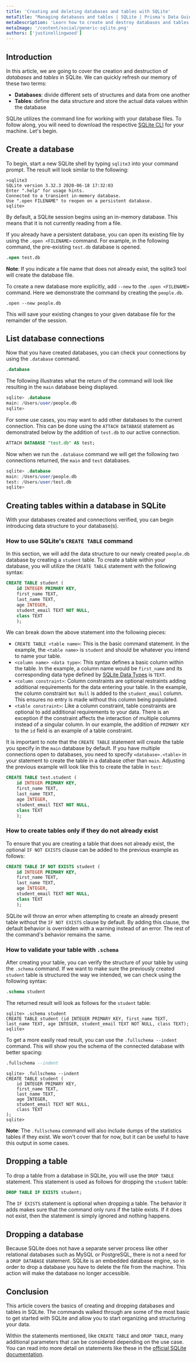 ```yaml
---
title: 'Creating and deleting databases and tables with SQLite'
metaTitle: "Managing databases and tables | SQLite | Prisma's Data Guide"
metaDescription: 'Learn how to create and destroy databases and tables using SQLite.'
metaImage: '/content/social/generic-sqlite.png'
authors: ['justinellingwood']
---
```


## Introduction

In this article, we are going to cover the creation and destruction of *databases* and *tables* in SQLite. We can quickly refresh our memory of these two terms:

* **Databases**: divide different sets of structures and data from one another
* **Tables**: define the data structure and store the actual data values within the database

SQLite utilizes the command line for working with your database files. To follow along, you will need to download the respective [SQLite CLI](https://www.prisma.io/dataguide/sqlite/setting-up-a-local-sqlite-database) for your machine. Let's begin.



## Create a database

To begin, start a new SQLite shell by typing `sqlite3` into your command prompt. The result will look similar to the following:

```shell
>sqlite3
SQLite version 3.32.3 2020-06-18 17:32:03
Enter ".help" for usage hints.
Connected to a transient in-memory database.
Use ".open FILENAME" to reopen on a persistent database.
sqlite>
```

By default, a SQLite session begins using an in-memory database. This means that it is not currently reading from a file.

If you already have a persistent database, you can open its existing file by using the `.open <FILENAME>` command. For example, in the following command, the pre-existing `test.db` database is opened.

```sql
.open test.db
```

**Note**: If you indicate a file name that does not already exist, the sqlite3 tool will create the database file.



To create a new database more explicitly, add `--new` to the `.open <FILENAME>` command. Here we demonstrate the command by creating the `people.db`.

```shell
.open --new people.db
```

This will save your existing changes to your given database file for the remainder of the session. 



## List database connections

Now that you have created databases, you can check your connections by using the `.database` command. 

```sql
.database
```

The following illustrates what the return of the command will look like resulting in the `main` database being displayed.

```sql
sqlite> .database
main: /Users/user/people.db
sqlite>
```



For some use cases, you may want to add other databases to the current connection. This can be done using the `ATTACH DATABASE` statement as demonstrated below by the addition of `test.db` to our active connection.

```sql
ATTACH DATABASE "test.db" AS test;
```

Now when we run the `.database` command we will get the following two connections returned, the `main` and `test` databases.

```sql
sqlite> .database
main: /Users/user/people.db
test: /Users/user/test.db
sqlite>
```



## Creating tables within a database in SQLite

With your databases created and connections verified, you can begin introducing data structure to your database(s).



### How to use SQLite's `CREATE TABLE` command

In this section, we will add the data structure to our newly created `people.db` database by creating a `student` table. To create a table within your database, you will utilize the `CREATE TABLE` statement with the following syntax:

```sql
CREATE TABLE student (
	id INTEGER PRIMARY KEY, 
	first_name TEXT, 
	last_name TEXT, 
	age INTEGER,
	student_email TEXT NOT NULL, 
	class TEXT
	);
```

We can break down the above statement into the following pieces:

* `CREATE TABLE <table name>`: This is the basic command statement. In the example, the `<table name>` is `student` and should be whatever you intend to name your table.
* `<column name> <data type>`: This syntax defines a basic column within the table. In the example, a column name would be `first_name` and its corresponding data type defined by [SQLite Data Types](https://www.sqlite.org/datatypes.html) is `TEXT`. 
* `<column constraint>`: Column constraints are optional restraints adding additional requirements for the data entering your table. In the example, the column constraint `Not Null` is added to the `student_email` column. This ensures no entry is made without this column being populated.
* `<table constraint>`: Like a column constraint, table constraints are optional to add additional requirements to your data. There is an exception if the constraint affects the interaction of multiple columns instead of a singular column. In our example, the addition of `PRIMARY KEY` to the `id` field is an example of a table constraint.



It is important to note that the `CREATE TABLE` statement will create the table you specify in the `main` database by default. If you have multiple connections open to databases, you need to specify `<database>.<table>` in your statement to create the table in a database other than `main`. Adjusting the previous example will look like this to create the table in `test`:

```sql
CREATE TABLE test.student (
	id INTEGER PRIMARY KEY, 
	first_name TEXT, 
	last_name TEXT, 
	age INTEGER,
	student_email TEXT NOT NULL, 
	class TEXT
	);
```



### How to create tables only if they do not already exist

To ensure that you are creating a table that does not already exist, the optional `IF NOT EXISTS` clause can be added to the previous example as follows:

```sql
CREATE TABLE IF NOT EXISTS student (
	id INTEGER PRIMARY KEY, 
	first_name TEXT, 
	last_name TEXT, 
	age INTEGER,
	student_email TEXT NOT NULL, 
	class TEXT
	);
```

SQLite will throw an error when attempting to create an already present table without the `IF NOT EXISTS` clause by default. By adding this clause, the default behavior is overridden with a warning instead of an error. The rest of the command's behavior remains the same.



### How to validate your table with `.schema`

After creating your table, you can verify the structure of your table by using the `.schema` command. If we want to make sure the previously created `student` table is structured the way we intended, we can check using the following syntax:

```sql
.schema student
```

The returned result will look as follows for the `student` table:

```shell
sqlite> .schema student
CREATE TABLE student (id INTEGER PRIMARY KEY, first_name TEXT, last_name TEXT, age INTEGER, student_email TEXT NOT NULL, class TEXT);
sqlite>
```

To get a more easily read result, you can use the `.fullschema --indent` command. This will show you the schema of the connected database with better spacing:

```sql
.fullschema --indent
```

```shell
sqlite> .fullschema --indent
CREATE TABLE student (
	id INTEGER PRIMARY KEY, 
	first_name TEXT, 
	last_name TEXT, 
	age INTEGER, 
	student_email TEXT NOT NULL, 
	class TEXT
);
sqlite>
```

**Note**: The `.fullschema` command will also include dumps of the statistics tables if they exist. We won't cover that for now, but it can be useful to have this output in some cases.



## Dropping a table

To drop a table from a database in SQLite, you will use the `DROP TABLE` statement. This statement is used as follows for dropping the `student` table:

```sql
DROP TABLE IF EXISTS student;
```

The `IF EXISTS` statement is optional when dropping a table. The behavior it adds makes sure that the command only runs if the table exists. If it does not exist, then the statement is simply ignored and nothing happens.



## Dropping a database

Because SQLite does not have a separate server process like other relational databases such as MySQL or PostgreSQL, there is not a need for a `DROP DATABASE` statement. SQLite is an embedded database engine, so in order to drop a database you have to delete the file from the machine. This action will make the database no longer accessible.



## Conclusion

This article covers the basics of creating and dropping databases and tables in SQLite. The commands walked through are some of the most basic to get started with SQLite and allow you to start organizing and structuring your data.

Within the statements mentioned, like `CREATE TABLE` and `DROP TABLE`, many additional parameters that can be considered depending on the use case. You can read into more detail on statements like these in the [official SQLite documentation](https://www.sqlite.org/docs.html). 


